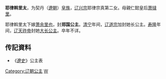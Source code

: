 {{東亞女性歷史人物
| 名稱=耶律斡里太
| 身份=[[辽朝|辽朝]]公主
| 畫像=
| 說明=
| 姓=耶律
| 名=斡里太
| 封爵=[[公主|公主]]
| 位號=
| 封號=郑国公主
| 出生年=
| 婚年=
| 逝世年=
| 同胞姊妹=
| 父親=[[辽兴宗|辽兴宗]]
| 母親=[[萧撻里|萧撻里]]
| 夫=[[萧余里也|萧余里也]]
|}}
'''耶律斡里太'''，为契丹（[[遼朝|遼朝]]）[[皇族|皇族]]，[[辽兴宗|辽兴宗]]耶律宗真第二女。母親仁懿皇后[[萧撻里|萧撻里]]。

耶律斡里太下嫁[[萧余里也|萧余里也]]，封'''郑国公主'''。[[清宁|清宁]]年间，[[辽道宗|辽道宗]]加封她长公主。[[寿隆|寿隆]]年间，[[辽天祚帝|辽天祚帝]]封她[[大长公主|大长公主]]。卒年不详。 

== 传記資料 ==
*《[[遼史|遼史]]》公主表

{{DEFAULTSORT:Yelu耶律}}
[[Category:辽朝公主|Category:辽朝公主]]
[[Category:耶律氏|W]]
